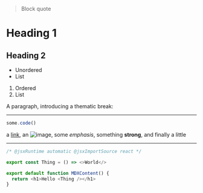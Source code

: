 > Block quote

# Heading 1
## Heading 2


* Unordered
* List

1. Ordered
2. List

A paragraph, introducing a thematic break:

---

```js
some.code()
```


a [link](https://example.com), an ![image](./assets/imgs/about/logo_kachimushi.png), some *emphasis*,
something **strong**, and finally a little

---

``` js
/* @jsxRuntime automatic @jsxImportSource react */

export const Thing = () => <>World</>

export default function MDXContent() {
  return <h1>Hello <Thing /></h1>
}
```